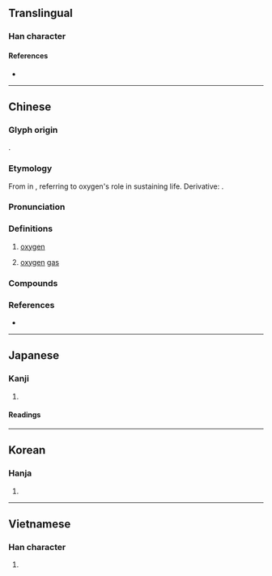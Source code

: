 {{also|氱}}
{{character info}}
==Translingual==

===Han character===
{{Han char|rn=84|rad=气|as=06|sn=10|four=80517|canj=ONTQ|ids=⿹气羊}}

====References====
* {{Han ref|kx=0599.151|dkj=17064|hdz=32011.130|uh=6C27|ud=27687|bh=AEF1|bd=44785}}

----

==Chinese==
{{zh-forms}}
{{elements|zh|O|氮|N|氟|F}}
{{zh-wp}}

===Glyph origin===
{{Han etym}}
{{Han compound|气|養|ls=psc|ls2=ic|c1=s|c2=p|t1=gas|t2=to nourish|abb2=y|tr2=yǎng}}.

===Etymology===
From {{zh-l|養|to nourish}} in {{zh-l|養氣}} {{defdate|19th c.}}, referring to oxygen's role in sustaining life. Derivative: {{zh-l|𨦡|oxonium}}.

===Pronunciation===
{{zh-pron
|m=yǎng
|m-s=
|c=joeng5
|c-t=
|g=
|h=pfs=yông
|j=
|mb=
|md=iōng
|mn=qz,tw,xm:ióng/zz:iáng
|mn-t=iang2
|w=3hhian
|x=
|mc=
|oc=
|ma=Zh-yǎng.oga
|cat=n
}}

===Definitions===
{{zh-hanzi}}

# {{lb|zh|chemical element}} [[oxygen]]
#: {{zh-syn|酸素|q=rare, chiefly Taiwanese Hokkien}}
# [[oxygen]] [[gas]]

===Compounds===
{{zh-der|氧化|氧化劑|氧化物|氧化焰|氧氣|一氧化物|一氧化碳|二氧化硫|二氧化碳|二氧化鈦|二氧化錳|厭氧菌|復氧能力|抗氧化劑|有氧呼吸|有氧舞蹈|有氧運動|有氧飲料|氧債|氧割|氧化作用|氧化鈉|氧化鈣|氧化鉛|氧化銅|氧化鋁|氧化鐵|氧吧|氧氣筒|氧氣管|氧氣罩|氫氧化物|氫氧焰|液態氧|溶氧量|無氧|缺氧症|脫氧|臭氧|臭氧層|雙氧水|液氧|氧供|供氧}}

===References===
* {{R:yue:Hanzi}}

----

==Japanese==

===Kanji===
{{ja-kanji|grade=|rs=气06}}

# {{synonym of|ja|酸素|tr=sanso||[[oxygen]]}}

====Readings====
{{ja-readings
|kanyoon=よう<やう
}}

----

==Korean==

===Hanja===
{{ko-hanja|hangeul=양|eumhun=}}

# {{rfdef|ko|sort=气06}}

----

==Vietnamese==

===Han character===
{{vi-readings|reading=dưỡng|rs=气06}}

# {{rfdef|vi|sort=气06}}